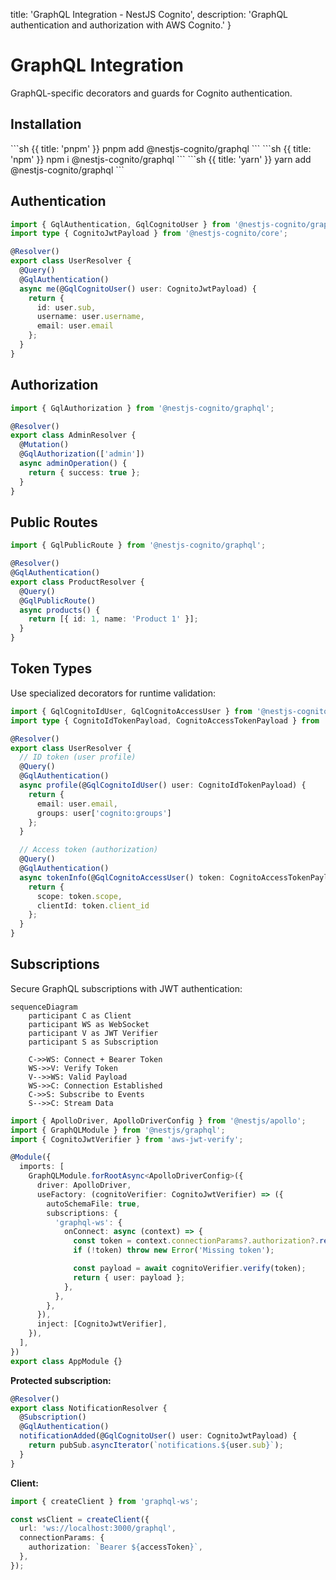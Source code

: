   title: 'GraphQL Integration - NestJS Cognito',
  description: 'GraphQL authentication and authorization with AWS Cognito.'
}

# GraphQL Integration

GraphQL-specific decorators and guards for Cognito authentication.

## Installation

<CodeGroup>
```sh {{ title: 'pnpm' }}
pnpm add @nestjs-cognito/graphql
```
```sh {{ title: 'npm' }}
npm i @nestjs-cognito/graphql
```
```sh {{ title: 'yarn' }}
yarn add @nestjs-cognito/graphql
```
</CodeGroup>

## Authentication

```typescript
import { GqlAuthentication, GqlCognitoUser } from '@nestjs-cognito/graphql';
import type { CognitoJwtPayload } from '@nestjs-cognito/core';

@Resolver()
export class UserResolver {
  @Query()
  @GqlAuthentication()
  async me(@GqlCognitoUser() user: CognitoJwtPayload) {
    return {
      id: user.sub,
      username: user.username,
      email: user.email
    };
  }
}
```

## Authorization

```typescript
import { GqlAuthorization } from '@nestjs-cognito/graphql';

@Resolver()
export class AdminResolver {
  @Mutation()
  @GqlAuthorization(['admin'])
  async adminOperation() {
    return { success: true };
  }
}
```

## Public Routes

```typescript
import { GqlPublicRoute } from '@nestjs-cognito/graphql';

@Resolver()
@GqlAuthentication()
export class ProductResolver {
  @Query()
  @GqlPublicRoute()
  async products() {
    return [{ id: 1, name: 'Product 1' }];
  }
}
```

## Token Types

Use specialized decorators for runtime validation:

```typescript
import { GqlCognitoIdUser, GqlCognitoAccessUser } from '@nestjs-cognito/graphql';
import type { CognitoIdTokenPayload, CognitoAccessTokenPayload } from '@nestjs-cognito/core';

@Resolver()
export class UserResolver {
  // ID token (user profile)
  @Query()
  @GqlAuthentication()
  async profile(@GqlCognitoIdUser() user: CognitoIdTokenPayload) {
    return {
      email: user.email,
      groups: user['cognito:groups']
    };
  }

  // Access token (authorization)
  @Query()
  @GqlAuthentication()
  async tokenInfo(@GqlCognitoAccessUser() token: CognitoAccessTokenPayload) {
    return {
      scope: token.scope,
      clientId: token.client_id
    };
  }
}
```

## Subscriptions

Secure GraphQL subscriptions with JWT authentication:

<Mermaid>

```mermaid
sequenceDiagram
    participant C as Client
    participant WS as WebSocket
    participant V as JWT Verifier
    participant S as Subscription

    C->>WS: Connect + Bearer Token
    WS->>V: Verify Token
    V-->>WS: Valid Payload
    WS->>C: Connection Established
    C->>S: Subscribe to Events
    S-->>C: Stream Data
```

</Mermaid>

```typescript
import { ApolloDriver, ApolloDriverConfig } from '@nestjs/apollo';
import { GraphQLModule } from '@nestjs/graphql';
import { CognitoJwtVerifier } from 'aws-jwt-verify';

@Module({
  imports: [
    GraphQLModule.forRootAsync<ApolloDriverConfig>({
      driver: ApolloDriver,
      useFactory: (cognitoVerifier: CognitoJwtVerifier) => ({
        autoSchemaFile: true,
        subscriptions: {
          'graphql-ws': {
            onConnect: async (context) => {
              const token = context.connectionParams?.authorization?.replace('Bearer ', '');
              if (!token) throw new Error('Missing token');

              const payload = await cognitoVerifier.verify(token);
              return { user: payload };
            },
          },
        },
      }),
      inject: [CognitoJwtVerifier],
    }),
  ],
})
export class AppModule {}
```

**Protected subscription:**

```typescript
@Resolver()
export class NotificationResolver {
  @Subscription()
  @GqlAuthentication()
  notificationAdded(@GqlCognitoUser() user: CognitoJwtPayload) {
    return pubSub.asyncIterator(`notifications.${user.sub}`);
  }
}
```

**Client:**

```typescript
import { createClient } from 'graphql-ws';

const wsClient = createClient({
  url: 'ws://localhost:3000/graphql',
  connectionParams: {
    authorization: `Bearer ${accessToken}`,
  },
});
```